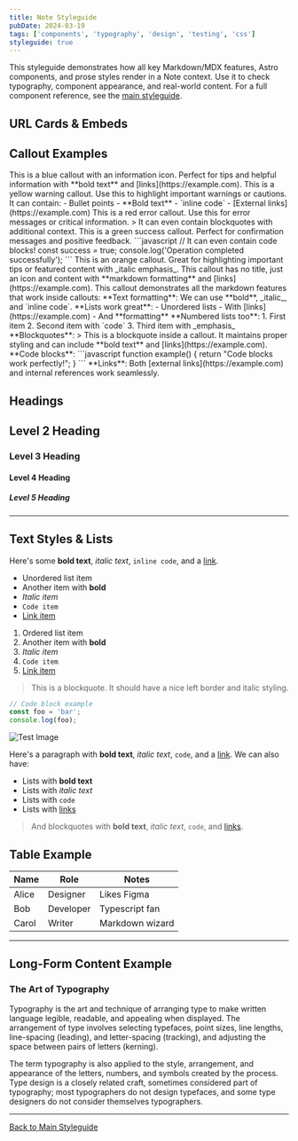 ```yaml
---
title: Note Styleguide
pubDate: 2024-03-19
tags: ['components', 'typography', 'design', 'testing', 'css']
styleguide: true
---
```



This styleguide demonstrates how all key Markdown/MDX features, Astro components, and prose styles render in a Note context. Use it to check typography, component appearance, and real-world content. For a full component reference, see the [main styleguide](/styleguide/).


## URL Cards & Embeds

<BookmarkCard url="https://justinjackson.ca/calm-company" />
<BookmarkCard url="https://dannysmith.notion.site/Meetings-2c4bd8d7ba31427cb1294a008a9df21f" />

<Embed url="https://www.youtube.com/watch?v=dQw4w9WgXcQ" />


## Callout Examples

<Callout icon="💡" type="blue" title="Information">
  This is a blue callout with an information icon. Perfect for tips and helpful information with **bold text** and [links](https://example.com).
</Callout>

<Callout icon="⚠️" type="yellow" title="Warning">
  This is a yellow warning callout. Use this to highlight important warnings or cautions. It can contain:
  - Bullet points
  - **Bold text**
  - `inline code`
  - [External links](https://example.com)
</Callout>

<Callout icon="❌" type="red" title="Error">
  This is a red error callout. Use this for error messages or critical information.
  > It can even contain blockquotes with additional context.
</Callout>

<Callout icon="✅" type="green" title="Success">
  This is a green success callout. Perfect for confirmation messages and positive feedback.
  ```javascript
  // It can even contain code blocks!
  const success = true;
  console.log('Operation completed successfully');
  ```
</Callout>

<Callout icon="🔥" type="orange" title="Hot Tip">
  This is an orange callout. Great for highlighting important tips or featured content with _italic emphasis_.
</Callout>

<Callout icon="💭" type="blue">
  This callout has no title, just an icon and content with **markdown formatting** and [links](https://example.com).
</Callout>

<Callout icon="📚" type="blue" title="Comprehensive Example">
  This callout demonstrates all the markdown features that work inside callouts:
  **Text formatting**: We can use **bold**, _italic_, and `inline code`.
  **Lists work great**:
  - Unordered lists
  - With [links](https://example.com)
  - And **formatting**
  **Numbered lists too**:
  1. First item
  2. Second item with `code`
  3. Third item with _emphasis_
  **Blockquotes**:
  > This is a blockquote inside a callout. It maintains proper styling and can include **bold text** and [links](https://example.com).
  **Code blocks**:
  ```javascript
  function example() {
    return "Code blocks work perfectly!";
  }
  ```
  **Links**: Both [external links](https://example.com) and internal references work seamlessly.
</Callout>


## Headings

## Level 2 Heading

### Level 3 Heading

#### Level 4 Heading

##### Level 5 Heading

---

## Text Styles & Lists

Here's some **bold text**, _italic text_, `inline code`, and a [link](https://example.com).

- Unordered list item
- Another item with **bold**
- _Italic item_
- `Code item`
- [Link item](https://example.com)

1. Ordered list item
2. Another item with **bold**
3. _Italic item_
4. `Code item`
5. [Link item](https://example.com)

> This is a blockquote. It should have a nice left border and italic styling.

```js
// Code block example
const foo = 'bar';
console.log(foo);
```

![Test Image](https://picsum.photos/800/400)

Here's a paragraph with **bold text**, _italic text_, `code`, and a [link](https://example.com). We can also have:
- Lists with **bold text**
- Lists with _italic text_
- Lists with `code`
- Lists with [links](https://example.com)

> And blockquotes with **bold text**, _italic text_, `code`, and [links](https://example.com).

## Table Example

| Name      | Role         | Notes           |
|-----------|--------------|-----------------|
| Alice     | Designer     | Likes Figma     |
| Bob       | Developer    | Typescript fan  |
| Carol     | Writer       | Markdown wizard |

---

## Long-Form Content Example

### The Art of Typography

Typography is the art and technique of arranging type to make written language legible, readable, and appealing when displayed. The arrangement of type involves selecting typefaces, point sizes, line lengths, line-spacing (leading), and letter-spacing (tracking), and adjusting the space between pairs of letters (kerning).

The term typography is also applied to the style, arrangement, and appearance of the letters, numbers, and symbols created by the process. Type design is a closely related craft, sometimes considered part of typography; most typographers do not design typefaces, and some type designers do not consider themselves typographers.

---

[Back to Main Styleguide](/styleguide/)
